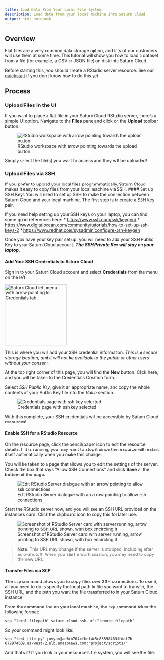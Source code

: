 ```yaml
---
title: Load Data From Your Local File System
description: Load data from your local machine into Saturn Cloud
output: html_notebook
---
```

## Overview
Flat files are a very common data storage option, and lots of our customers will use them at some time. This tutorial will show you how to load a dataset from a file (for example, a CSV or JSON file) on disk into Saturn Cloud.

Before starting this, you should create a RStudio server resource. See our [quickstart](https://saturncloud.io/docs/start_in_ten/) if you don't know how to do this yet.

## Process

### Upload Files in the UI
If you want to place a flat file in your Saturn Cloud RStudio server, there's a simple UI option. Navigate to the **Files** pane and click on the **Upload** toolbar button. 

![RStudio workspace with arrow pointing towards the upload button](https://saturn-public-assets.s3.us-east-2.amazonaws.com/example-resources/RStudio-local-file-upload-arrow.png "doc-image")

Simply select the file(s) you want to access and they will be uploaded!

### Upload Files via SSH
If you prefer to upload your local files programmatically, Saturn Cloud makes it easy to copy files from your local machine via SSH.
#### Set up SSH Keys
You will need to set up SSH to make the connection between Saturn Cloud and your local machine. The first step is to create a SSH key pair. 

If you need help setting up your SSH keys on your laptop, you can find some good references here:
* <a href="https://www.ssh.com/ssh/keygen/" target='_blank' rel='noopener'>https://www.ssh.com/ssh/keygen/</a>
* <a href="https://www.digitalocean.com/community/tutorials/how-to-set-up-ssh-keys-2" target='_blank' rel='noopener'>https://www.digitalocean.com/community/tutorials/how-to-set-up-ssh-keys-2</a>
* <a href="https://www.redhat.com/sysadmin/configure-ssh-keygen" target='_blank' rel='noopener'>https://www.redhat.com/sysadmin/configure-ssh-keygen</a>

Once you have your key pair set up, you will need to add your SSH Public Key to your Saturn Cloud account. ***The SSH Private Key will stay on your laptop.***

#### Add Your SSH Credentials to Saturn Cloud
Sign in to your Saturn Cloud account and select **Credentials** from the menu on the left.

<img src="https://saturn-public-assets.s3.us-east-2.amazonaws.com/example-resources/saturn-credentials-arrow.jpeg" style="width:200px;" alt="Saturn Cloud left menu with arrow pointing to Credentials tab" class="doc-image">

This is where you will add your SSH credential information. *This is a secure storage location, and it will not be available to the public or other users without your consent.*

At the top right corner of this page, you will find the **New** button. Click here, and you will be taken to the Credentials Creation form. 

Select *SSH Public Key*, give it an appropriate name, and copy the whole contents of your Public Key file into the *Value* section.

![Credentials page with ssh key selected](https://saturn-public-assets.s3.us-east-2.amazonaws.com/example-resources/ssh-crediential.png "doc-image")

With this complete, your SSH credentials will be accessible by Saturn Cloud resources!

#### Enable SSH for a RStudio Resource
On the resource page, click the pencil/paper icon to edit the resource details. If it is running, you may want to stop it since the resource will restart itself automatically when you make this change.

You will be taken to a page that allows you to edit the settings of the server. Check the box that says "Allow SSH Connections" and click **Save** at the bottom of the page.

![Edit RStudio Server dialogue with an arrow pointing to allow ssh connections](https://saturn-public-assets.s3.us-east-2.amazonaws.com/example-resources/RStudio-allow-ssh-connections-arrow.png "doc-image")

Start the RStudio server now, and you will see an SSH URL provided on the instance's card. Click the clipboard icon to copy this for later use.

![Screenshot of RStudio Server card with server running, arrow pointing to SSH URL shown, with box encircling it](https://saturn-public-assets.s3.us-east-2.amazonaws.com/example-resources/RStuido-ssh-url-arrow.png "doc-image")

> **Note**: This URL may change if the server is stopped, including after auto-shutoff. When you start a work session, you may need to copy the new URL.

#### Transfer Files via SCP

The `scp` command allows you to copy files over SSH connections. To use it, all you need to do is specify the local path to file you want to transfer, the SSH URL, and the path you want the file transferred to in your Saturn Cloud instance.

From the command line on your local machine, the `scp` command takes the following format:


```shell
scp "local-filepath" saturn-cloud-ssh-url:"remote-filepath"
```

So your command might look like:


```shell
scp "test_file.py" jovyan@ae6eb704cfbef4c5c83598483dfdaf7b-672974639.us-west-2.elb.amazonaws.com:"project/scripts/"
```

And that's it! If you look in your resource's file system, you will see the file.